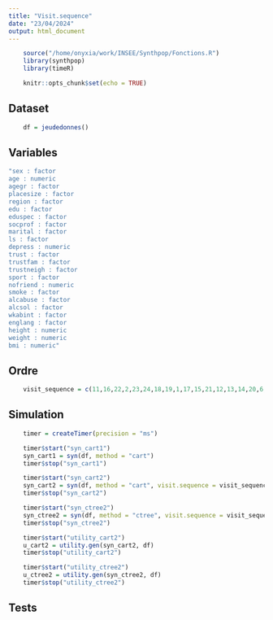 ```yaml
---
title: "Visit.sequence"
date: "23/04/2024"
output: html_document
---
```


```r
    source("/home/onyxia/work/INSEE/Synthpop/Fonctions.R")
    library(synthpop)
    library(timeR)
```

```r
    knitr::opts_chunk$set(echo = TRUE)
```

## Dataset
```r
    df = jeudedonnes()
```

## Variables
```r
"sex : factor 
age : numeric 
agegr : factor 
placesize : factor 
region : factor 
edu : factor 
eduspec : factor 
socprof : factor 
marital : factor 
ls : factor 
depress : numeric 
trust : factor 
trustfam : factor 
trustneigh : factor 
sport : factor 
nofriend : numeric 
smoke : factor 
alcabuse : factor 
alcsol : factor 
wkabint : factor 
englang : factor 
height : numeric 
weight : numeric 
bmi : numeric"
```
## Ordre
```r
    visit_sequence = c(11,16,22,2,23,24,18,19,1,17,15,21,12,13,14,20,6,3,9,4,10,8,5,7)
```
## Simulation
```r
    timer = createTimer(precision = "ms")

    timer$start("syn_cart1")
    syn_cart1 = syn(df, method = "cart")
    timer$stop("syn_cart1")

    timer$start("syn_cart2")
    syn_cart2 = syn(df, method = "cart", visit.sequence = visit_sequence)
    timer$stop("syn_cart2")

    timer$start("syn_ctree2")
    syn_ctree2 = syn(df, method = "ctree", visit.sequence = visit_sequence)
    timer$stop("syn_ctree2")

    timer$start("utility_cart2")
    u_cart2 = utility.gen(syn_cart2, df)
    timer$stop("utility_cart2")

    timer$start("utility_ctree2")
    u_ctree2 = utility.gen(syn_ctree2, df)
    timer$stop("utility_ctree2")
```

## Tests
```r
    
```